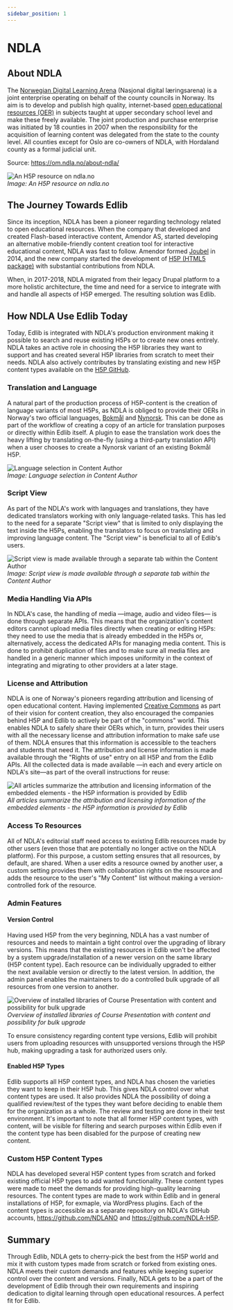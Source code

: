 ```yaml
---
sidebar_position: 1
---
```


# NDLA

## About NDLA
The [Norwegian Digital Learning Arena](https://ndla.no/) (Nasjonal digital læringsarena) is a joint enterprise operating on behalf of the county councils in Norway. Its aim is to develop and publish high quality, internet-based [open educational resources (OER)](https://en.wikipedia.org/wiki/Open_educational_resources) in subjects taught at upper secondary school level and make these freely available. The joint production and purchase enterprise was initiated by 18 counties in 2007 when the responsibility for the acquisition of learning content was delegated from the state to the county level. All counties except for Oslo are co-owners of NDLA, with Hordaland county as a formal judicial unit.

Source: https://om.ndla.no/about-ndla/

<div class="text--center">
    <img class="edlib-image" alt="An H5P resource on ndla.no" src="/img/ndla-case-study1.png" />
    <br/>
    <em>Image: An H5P resource on ndla.no</em>
</div>

## The Journey Towards Edlib
Since its inception, NDLA has been a pioneer regarding technology related to open educational resources. When the company that developed and created Flash-based interactive content, Amendor AS, started developing an alternative mobile-friendly content creation tool for interactive educational content, NDLA was fast to follow. Amendor formed [Joubel](https://joubel.com/) in 2014, and the new company started the development of [H5P (HTML5 package)](https://h5p.org/content-types-and-applications) with substantial contributions from NDLA.

When, in 2017-2018, NDLA migrated from their legacy Drupal platform to a more holistic architecture, the time and need for a service to integrate with and handle all aspects of H5P emerged. The resulting solution was Edlib.

## How NDLA Use Edlib Today
Today, Edlib is integrated with NDLA's production environment making it possible to search and reuse existing H5Ps or to create new ones entirely. NDLA takes an active role in choosing the H5P libraries they want to support and has created several H5P libraries from scratch to meet their needs. NDLA also actively contributes by translating existing and new H5P content types available on the [H5P GitHub](https://github.com/h5p).

### Translation and Language
A natural part of the production process of H5P-content is the creation of language variants of most H5Ps, as NDLA is obliged to provide their OERs in Norway's two official languages, [Bokmål](https://en.wikipedia.org/wiki/Bokm%C3%A5l) and [Nynorsk](https://en.wikipedia.org/wiki/Nynorsk). This can be done as part of the workflow of creating a copy of an article for translation purposes or directly within Edlib itself. A plugin to ease the translation work does the heavy lifting by translating on-the-fly (using a third-party translation API) when a user chooses to create a Nynorsk variant of an existing Bokmål H5P.

<div class="text--center">
    <img class="edlib-image" alt="Language selection in Content Author" src="/img/ndla-case-study2.png" />
    <br/>
    <em>Image: Language selection in Content Author</em>
</div>

### Script View
As part of the NDLA's work with languages and translations, they have dedicated translators working with only language-related tasks. This has led to the need for a separate "Script view" that is limited to only displaying the text inside the H5Ps, enabling the translators to focus on translating and improving language content. The "Script view" is beneficial to all of Edlib's users.

<div class="text--center">
    <img class="edlib-image" alt="Script view is made available through a separate tab within the Content Author" src="/img/ndla-case-study3.png" />
    <br/>
    <em>Image: Script view is made available through a separate tab within the Content Author</em>
</div>

### Media Handling Via APIs
In NDLA's case, the handling of media &mdash;image, audio and video files&mdash; is done through separate APIs. This means that the organization's content editors cannot upload media files directly when creating or editing H5Ps: they need to use the media that is already embedded in the H5Ps or, alternatively, access the dedicated APIs for managing media content. This is done to prohibit duplication of files and to make sure all media files are handled in a generic manner which imposes uniformity in the context of integrating and migrating to other providers at a later stage.
 
### License and Attribution
NDLA is one of Norway's pioneers regarding attribution and licensing of open educational content. Having implemented [Creative Commons](https://creativecommons.org/) as part of their vision for content creation, they also encouraged the companies behind H5P and Edlib to actively be part of the "commons" world. This enables NDLA to safely share their OERs which, in turn, provides their users with all the necessary license and attribution information to make safe use of them. NDLA ensures that this information is accessible to the teachers and students that need it. The attribution and license information is made available through the "Rights of use" entry on all H5P and from the Edlib APIs. All the collected data is made available &mdash;in each and every article on NDLA's site&mdash;as part of the overall instructions for reuse:

<div class="text--center">
    <img class="edlib-image" alt="All articles summarize the attribution and licensing information of the embedded elements - the H5P information is provided by Edlib" src="/img/ndla-case-study4.png" />
    <br/>
    <em>All articles summarize the attribution and licensing information of the embedded elements - the H5P information is provided by Edlib</em>
</div> 

### Access To Resources
All of NDLA's editorial staff need access to existing Edlib resources made by other users (even those that are  potentially no longer active on the NDLA platform). For this purpose, a custom setting ensures that all resources, by default, are shared. When a user edits a resource owned by another user, a custom setting provides them with collaboration rights on the resource and adds the resource to the user's "My Content" list without making a version-controlled fork of the resource. 

### Admin Features

#### Version Control
Having used H5P from the very beginning, NDLA has a vast number of resources and needs to maintain a tight control over the upgrading of library versions. This means that the existing resources in Edlib won't be affected by a system upgrade/installation of a newer version on the same library (H5P content type). Each resource can be individually upgraded to either the next available version or directly to the latest version. In addition, the admin panel enables the maintainers to do a controlled bulk upgrade of all resources from one version to another.

<div class="text--center">
    <img class="edlib-image" alt="Overview of installed libraries of Course Presentation with content and possibility for bulk upgrade" src="/img/ndla-case-study5.png" />
    <br/>
    <em>Overview of installed libraries of Course Presentation with content and possibility for bulk upgrade</em>
</div> 

To ensure consistency regarding content type versions, Edlib will prohibit users from uploading resources with unsupported versions through the H5P hub, making upgrading a task for authorized users only.

#### Enabled H5P Types
Edlib supports all H5P content types, and NDLA has chosen the varieties they want to keep in their H5P hub. This gives NDLA control over what content types are used. It also provides NDLA the possibility of doing a qualified review/test of the types they want before deciding to enable them for the organization as a whole. The review and testing are done in their test environment. It's important to note that all former H5P content types, with content, will be visible for filtering and search purposes within Edlib even if the content type has been disabled for the purpose of creating new content.

### Custom H5P Content Types
NDLA has developed several H5P content types from scratch and forked existing official H5P types to add wanted functionality. These content types were made to meet the demands for providing high-quality learning resources. The content types are made to work within Edlib and in general installations of H5P, for exmaple, via WordPress plugins. Each of the content types is accessible as a separate repository on NDLA's GitHub accounts, https://github.com/NDLANO and https://github.com/NDLA-H5P.   

## Summary
Through Edlib, NDLA gets to cherry-pick the best from the H5P world and mix it with custom types made from scratch or forked from existing ones. NDLA meets their custom demands and features while keeping superior control over the content and versions. Finally, NDLA gets to be a part of the development of Edlib through their own requirements and inspiring dedication to digital learning through open educational resources. A perfect fit for Edlib. 